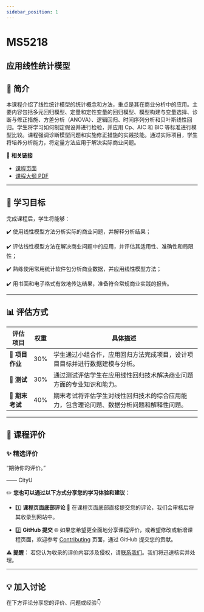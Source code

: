 ```yaml
---
sidebar_position: 1
---
```


# MS5218
## 应用线性统计模型

## **📘 简介**
本课程介绍了线性统计模型的统计概念和方法，重点是其在商业分析中的应用。主要内容包括多元回归模型、定量和定性变量的回归模型、模型构建与变量选择、诊断与修正措施、方差分析（ANOVA）、逻辑回归、时间序列分析和贝叶斯线性回归。学生将学习如何制定假设并进行检验，并应用 Cp、AIC 和 BIC 等标准进行模型比较。课程强调诊断模型问题和实施修正措施的实践技能。通过实际项目，学生将培养分析能力，将定量方法应用于解决实际商业问题。

🔗 **相关链接**
- [课程页面](https://www.cityu.edu.hk/catalogue/pg/202425/course/MS5218.htm)
- [课程大纲 PDF](https://www.cityu.edu.hk/catalogue/pg/202425/course/MS5218.pdf)

---

## **🎯 学习目标**

完成课程后，学生将能够：

✔️ 使用线性模型方法分析实际的商业问题，并解释分析结果；

✔️ 评估线性模型方法在解决商业问题中的应用，并评估其适用性、准确性和局限性；

✔️ 熟练使用常用统计软件包分析商业数据，并应用线性模型方法；

✔️ 用书面和电子格式有效地传达结果，准备符合常规商业实践的报告。

---

## **📊 评估方式**

| **评估项目**          | **权重** | **具体描述**                                                                                       |
|----------------------|---------|---------------------------------------------------------------------------------------------------|
| **📄 项目作业**       | 30%     | 学生通过小组合作，应用回归方法完成项目，设计项目目标并进行数据建模与分析。                       |
| **📝 测试**           | 30%     | 通过测试评估学生在应用线性回归技术解决商业问题方面的专业知识和能力。                           |
| **📝 期末考试**       | 40%     | 期末考试将评估学生对线性回归技术的综合应用能力，包含理论问题、数据分析问题和解释性问题。       |

---

## **💬 课程评价**

### ✨ **精选评价**
<div className={commentStyles.commentBox}>
    <p className={commentStyles.commentText}>
        “期待你的评价。”
    </p>
    <p className={commentStyles.commentAuthor}>—— CityU</p>
</div>

✏️ **您也可以通过以下方式分享您的学习体验和建议：**

- 1️⃣ **课程页面底部评论**
💬 在课程页面底部直接提交您的评论，我们会审核后将其收录到网站中。

- 2️⃣ **GitHub 提交**
🌐 如果您希望更全面地分享课程评价，或希望修改或新增课程页面，欢迎参考 [Contributing](https://penjc.github.io/cityU-navigator/contributing) 页面，通过 GitHub 提交您的贡献。

**⚠️ 提醒**：
若您认为收录的评价内容涉及侵权，请[联系我们](https://github.com/penjc/cityU-navigator/issues)。我们将迅速核实并处理。

---

## **💡 加入讨论**

在下方评论分享您的评价、问题或经验👇
<Utterances />
